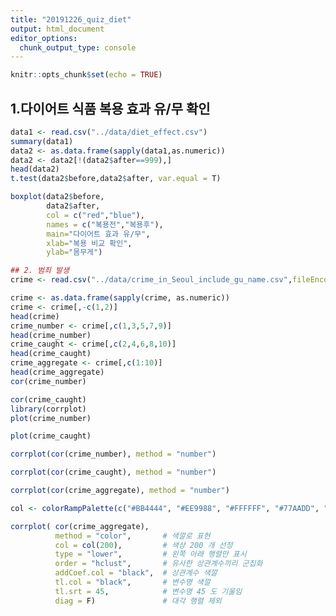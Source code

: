 ---
title: "20191226_quiz_diet"
output: html_document
editor_options: 
  chunk_output_type: console
---

```{r setup, include=FALSE}
knitr::opts_chunk$set(echo = TRUE)
```
## 1.다이어트 식품 복용 효과 유/무 확인
```{r cars}
data1 <- read.csv("../data/diet_effect.csv")
summary(data1)
data2 <- as.data.frame(sapply(data1,as.numeric))
data2 <- data2[!(data2$after==999),]
head(data2)
t.test(data2$before,data2$after, var.equal = T)

boxplot(data2$before, 
        data2$after, 
        col = c("red","blue"), 
        names = c("복용전","복용후"),
        main="다이어트 효과 유/무",
        xlab="복용 비교 확인",
        ylab="몸무게")

## 2. 범죄 발생
crime <- read.csv("../data/crime_in_Seoul_include_gu_name.csv",fileEncoding = "UTF-8")

crime <- as.data.frame(sapply(crime, as.numeric))
crime <- crime[,-c(1,2)]
head(crime)
crime_number <- crime[,c(1,3,5,7,9)]
head(crime_number)
crime_caught <- crime[,c(2,4,6,8,10)]
head(crime_caught)
crime_aggregate <- crime[,c(1:10)]
head(crime_aggregate)
cor(crime_number)

cor(crime_caught)
library(corrplot)
plot(crime_number)

plot(crime_caught)

corrplot(cor(crime_number), method = "number")

corrplot(cor(crime_caught), method = "number")

corrplot(cor(crime_aggregate), method = "number")

col <- colorRampPalette(c("#BB4444", "#EE9988", "#FFFFFF", "#77AADD", "#4477AA")) 

corrplot( cor(crime_aggregate),          
          method = "color",       # 색깔로 표현
          col = col(200),         # 색상 200 개 선정
          type = "lower",         # 왼쪽 아래 행렬만 표시
          order = "hclust",       # 유사한 상관계수끼리 군집화
          addCoef.col = "black",  # 상관계수 색깔
          tl.col = "black",       # 변수명 색깔
          tl.srt = 45,            # 변수명 45 도 기울임
          diag = F)               # 대각 행렬 제외
```
